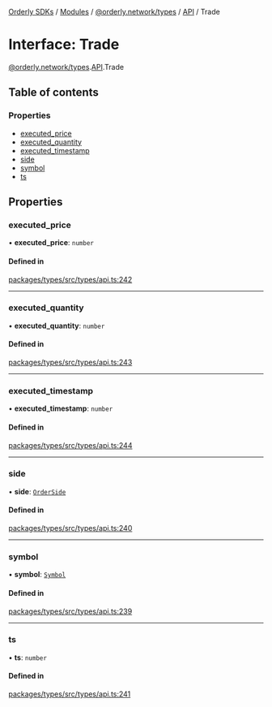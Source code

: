 [Orderly SDKs](/sdks/tech-doc/README) / [Modules](/sdks/tech-doc/modules) / [@orderly.network/types](/sdks/tech-doc/modules/orderly_network_types) / [API](/sdks/tech-doc/modules/orderly_network_types.API) / Trade

# Interface: Trade

[@orderly.network/types](/sdks/tech-doc/modules/orderly_network_types).[API](/sdks/tech-doc/modules/orderly_network_types.API).Trade

## Table of contents

### Properties

- [executed\_price](/sdks/tech-doc/interfaces/orderly_network_types.API.Trade#executed_price)
- [executed\_quantity](/sdks/tech-doc/interfaces/orderly_network_types.API.Trade#executed_quantity)
- [executed\_timestamp](/sdks/tech-doc/interfaces/orderly_network_types.API.Trade#executed_timestamp)
- [side](/sdks/tech-doc/interfaces/orderly_network_types.API.Trade#side)
- [symbol](/sdks/tech-doc/interfaces/orderly_network_types.API.Trade#symbol)
- [ts](/sdks/tech-doc/interfaces/orderly_network_types.API.Trade#ts)

## Properties

### executed\_price

• **executed\_price**: `number`

#### Defined in

[packages/types/src/types/api.ts:242](https://github.com/OrderlyNetwork/js-sdk/blob/ba995f2/packages/types/src/types/api.ts#L242)

___

### executed\_quantity

• **executed\_quantity**: `number`

#### Defined in

[packages/types/src/types/api.ts:243](https://github.com/OrderlyNetwork/js-sdk/blob/ba995f2/packages/types/src/types/api.ts#L243)

___

### executed\_timestamp

• **executed\_timestamp**: `number`

#### Defined in

[packages/types/src/types/api.ts:244](https://github.com/OrderlyNetwork/js-sdk/blob/ba995f2/packages/types/src/types/api.ts#L244)

___

### side

• **side**: [`OrderSide`](../enums/orderly_network_types.OrderSide)

#### Defined in

[packages/types/src/types/api.ts:240](https://github.com/OrderlyNetwork/js-sdk/blob/ba995f2/packages/types/src/types/api.ts#L240)

___

### symbol

• **symbol**: [`Symbol`](orderly_network_types.API.Symbol)

#### Defined in

[packages/types/src/types/api.ts:239](https://github.com/OrderlyNetwork/js-sdk/blob/ba995f2/packages/types/src/types/api.ts#L239)

___

### ts

• **ts**: `number`

#### Defined in

[packages/types/src/types/api.ts:241](https://github.com/OrderlyNetwork/js-sdk/blob/ba995f2/packages/types/src/types/api.ts#L241)

